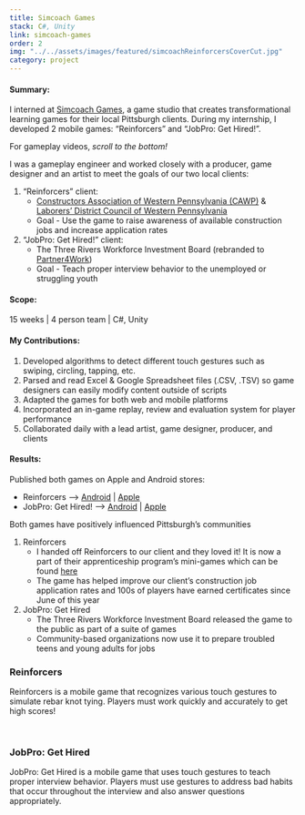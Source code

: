```yaml
---
title: Simcoach Games
stack: C#, Unity
link: simcoach-games
order: 2
img: "../../assets/images/featured/simcoachReinforcersCoverCut.jpg"
category: project
---
```


#### Summary:

I interned at <a href="https://www.simcoachgames.com/" target="_blank">Simcoach Games</a>, a game studio that creates transformational learning games for their local Pittsburgh clients. 
During my internship, I developed 2 mobile games: “Reinforcers” and “JobPro: Get Hired!”.  

For gameplay videos, *scroll to the bottom!*  

I was a gameplay engineer and worked closely with a producer, game designer and an artist to meet the goals of our two local clients:
1. “Reinforcers” client: 
    - <a href="http://www.cawp.org/" target="_blank">Constructors Association of Western Pennsylvania (CAWP)</a> & <a href="https://www.laborpa.org/" target="_blank">Laborers’ District Council of Western Pennsylvania</a>
    - Goal - Use the game to raise awareness of available construction jobs and increase application rates
2. “JobPro: Get Hired!” client: 
    - The Three Rivers Workforce Investment Board (rebranded to <a href="https://www.partner4work.org/" target="_blank">Partner4Work</a>) 
    - Goal - Teach proper interview behavior to the unemployed or struggling youth

#### Scope:

15 weeks | 4 person team | C#, Unity

#### My Contributions:

1.	Developed algorithms to detect different touch gestures such as swiping, circling, tapping, etc.
2.	Parsed and read Excel & Google Spreadsheet files (.CSV, .TSV) so game designers can easily modify content outside of scripts
3.	Adapted the games for both web and mobile platforms
4.	Incorporated an in-game replay, review and evaluation system for player performance
5.	Collaborated daily with a lead artist, game designer, producer, and clients

#### Results:

Published both games on Apple and Android stores:  
- Reinforcers --> <a href="https://play.google.com/store/apps/details?id=com.simcoachgames.reinforcers&hl=en_US&gl=US" target="_blank">Android</a>  |  <a href="https://apps.apple.com/us/app/reinforcers-cawp-arcade/id1016478101" target="_blank">Apple</a>  
- JobPro: Get Hired! --> <a href="https://play.google.com/store/apps/details?id=com.simcoachgames.gethired&hl=en_US&gl=US" target="_blank">Android</a>  |  <a href="https://apps.apple.com/us/app/jobpro-get-hired/id1036998640" target="_blank">Apple</a>  

Both games have positively influenced Pittsburgh’s communities
1. Reinforcers
    - I handed off Reinforcers to our client and they loved it! It is now a part of their apprenticeship program’s mini-games which can be found <a href="https://www.futureroadbuilders.com/skill-arcade/" target="_blank">here</a>
    - The game has helped improve our client’s construction job application rates and 100s of players have earned certificates since June of this year
2. JobPro: Get Hired
    - The Three Rivers Workforce Investment Board released the game to the public as part of a suite of games
    - Community-based organizations now use it to prepare troubled teens and young adults for jobs

### Reinforcers
Reinforcers is a mobile game that recognizes various touch gestures to simulate rebar knot tying. 
Players must work quickly and accurately to get high scores!

<YouTube youTubeId="n9DgCqXQPfI" />

<br/>

### JobPro: Get Hired
JobPro: Get Hired is a mobile game that uses touch gestures to teach proper interview behavior. 
Players must use gestures to address bad habits that occur throughout the interview and also answer questions appropriately. 

<YouTube youTubeId="oLzuReomY4c" />